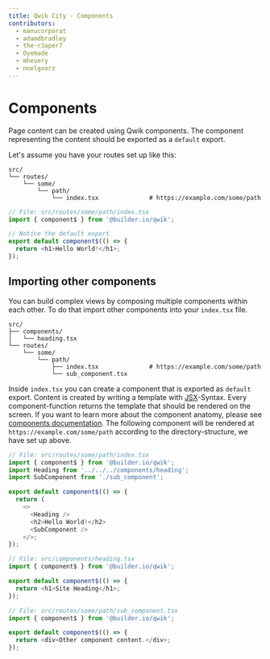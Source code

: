 ```yaml
---
title: Qwik City - Components
contributors:
  - manucorporat
  - adamdbradley
  - the-r3aper7
  - Oyemade
  - mhevery
  - nnelgxorz
---
```


# Components

Page content can be created using Qwik components. The component representing the content should be exported as a `default` export.

Let's assume you have your routes set up like this:

```
src/
└── routes/
    └── some/
        └── path/
            └── index.tsx              # https://example.com/some/path
```

```typescript
// File: src/routes/some/path/index.tsx
import { component$ } from '@builder.io/qwik';

// Notice the default export
export default component$(() => {
  return <h1>Hello World!</h1>;
});
```

## Importing other components

You can build complex views by composing multiple components within each other. To do that import other components into your `index.tsx` file.

```
src/
├── components/
│   └── heading.tsx
└── routes/
    └── some/
        └── path/
            ├── index.tsx              # https://example.com/some/path
            └── sub_component.tsx
```

Inside `index.tsx` you can create a component that is exported as `default` export. Content is created by writing a template with [JSX](https://reactjs.org/docs/introducing-jsx.html)-Syntax. Every component-function returns the template that should be rendered on the screen. If you want to learn more about the component anatomy, please see [components documentation](../../../docs/components/overview/index.mdx).
The following component will be rendered at `https://example.com/some/path` according to the directory-structure, we have set up above.

```typescript
// File: src/routes/some/path/index.tsx
import { component$ } from '@builder.io/qwik';
import Heading from '../../../components/heading';
import SubComponent from './sub_component';

export default component$(() => {
  return (
    <>
      <Heading />
      <h2>Hello World!</h2>
      <SubComponent />
    </>;
});
```

```typescript
// File: src/components/heading.tsx
import { component$ } from '@builder.io/qwik';

export default component$(() => {
  return <h1>Site Heading</h1>;
});
```

```typescript
// File: src/routes/some/path/sub_component.tsx
import { component$ } from '@builder.io/qwik';

export default component$(() => {
  return <div>Other component content.</div>;
});
```
